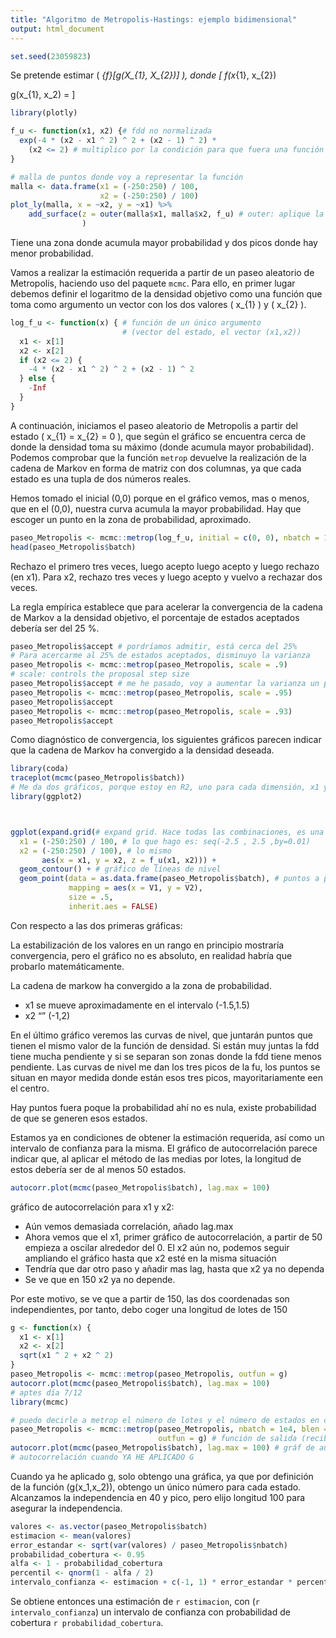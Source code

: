 ```yaml
---
title: "Algoritmo de Metropolis-Hastings: ejemplo bidimensional"
output: html_document
---
```


```r
set.seed(23059823)
```

Se pretende estimar \( \mathbb{E}_{f}[g(X_{1}, X_{2})] \), donde
\[
  f(x_{1}, x_{2}) \propto
  \begin{cases}
    \mathrm{e}^{-4 (x_{2} - x_{1}^{2})^{2} + (x_{2} - 1)^{2}}
    &\text{si } x_{2} \leq 2, \\
    0
    &\text{en otro caso.}
  \end{cases}
  \qquad
  g(x_{1}, x_2) = \sqrt{x_{1}^{2} + x_{2}^{2}}
\]

```r
library(plotly)

f_u <- function(x1, x2) {# fdd no normalizada
  exp(-4 * (x2 - x1 ^ 2) ^ 2 + (x2 - 1) ^ 2) * 
    (x2 <= 2) # multiplico por la condición para que fuera una función vectorizada
}

# malla de puntos donde voy a representar la función
malla <- data.frame(x1 = (-250:250) / 100,
                    x2 = (-250:250) / 100)
plot_ly(malla, x = ~x2, y = ~x1) %>% 
    add_surface(z = outer(malla$x1, malla$x2, f_u) # outer: aplique la función en todas las combinaciones de la malla
                )
```

Tiene una zona donde acumula mayor probabilidad y dos picos donde hay menor probabilidad.


Vamos a realizar la estimación requerida a partir de un paseo aleatorio de Metropolis, haciendo uso del paquete `mcmc`. Para ello, en primer lugar debemos definir el logaritmo de la densidad objetivo como una función que toma como argumento un vector con los dos valores \( x_{1} \) y \( x_{2} \).

```r
log_f_u <- function(x) { # función de un único argumento 
                         # (vector del estado, el vector (x1,x2))
  x1 <- x[1]
  x2 <- x[2]
  if (x2 <= 2) {
    -4 * (x2 - x1 ^ 2) ^ 2 + (x2 - 1) ^ 2
  } else {
    -Inf
  }
}
```

A continuación, iniciamos el paseo aleatorio de Metropolis a partir del estado \( x_{1} = x_{2} = 0 \), que según el gráfico se encuentra cerca de donde la densidad toma su máximo (donde acumula mayor probabilidad). Podemos comprobar que la función `metrop` devuelve la realización de la cadena de Markov en forma de matriz con dos columnas, ya que cada estado es una tupla de dos números reales.

Hemos tomado el inicial (0,0) porque en el gráfico vemos, mas o menos, que en el (0,0), nuestra curva acumula la mayor probabilidad. Hay que escoger un punto en la zona de probabilidad, aproximado.

```r
paseo_Metropolis <- mcmc::metrop(log_f_u, initial = c(0, 0), nbatch = 1e4)
head(paseo_Metropolis$batch)
```

Rechazo el primero tres veces, luego acepto luego acepto y luego rechazo (en x1). Para x2, rechazo tres veces y luego acepto y vuelvo a rechazar dos veces.

La regla empírica establece que para acelerar la convergencia de la cadena de Markov a la densidad objetivo, el porcentaje de estados aceptados debería ser del 25 %.

```r
paseo_Metropolis$accept # pordríamos admitir, está cerca del 25%
# Para acercarme al 25% de estados aceptados, disminuyo la varianza
paseo_Metropolis <- mcmc::metrop(paseo_Metropolis, scale = .9) 
# scale: controls the proposal step size
paseo_Metropolis$accept # me he pasado, voy a aumentar la varianza un poco para disminutir el porcentaje de estados aceptados
paseo_Metropolis <- mcmc::metrop(paseo_Metropolis, scale = .95)
paseo_Metropolis$accept
paseo_Metropolis <- mcmc::metrop(paseo_Metropolis, scale = .93)
paseo_Metropolis$accept
```


Como diagnóstico de convergencia, los siguientes gráficos parecen indicar que la cadena de Markov ha convergido a la densidad deseada.

```r
library(coda)
traceplot(mcmc(paseo_Metropolis$batch))
# Me da dos gráficos, porque estoy en R2, uno para cada dimensión, x1 y x2 respectivamente
library(ggplot2)



ggplot(expand.grid(# expand grid. Hace todas las combinaciones, es una malla
  x1 = (-250:250) / 100, # lo que hago es: seq(-2.5 , 2.5 ,by=0.01)
  x2 = (-250:250) / 100), # lo mismo
       aes(x = x1, y = x2, z = f_u(x1, x2))) +
  geom_contour() + # gráfico de líneas de nivel
  geom_point(data = as.data.frame(paseo_Metropolis$batch), # puntos a partir de los estados
             mapping = aes(x = V1, y = V2),
             size = .5,
             inherit.aes = FALSE)

```


Con respecto a las dos primeras gráficas:

La estabilización de los valores en un rango en principio mostraría convergencia, pero el gráfico no es absoluto, en realidad habría que probarlo matemáticamente.

La cadena de markow ha convergido a la zona de probabilidad.

- x1 se mueve aproximadamente en el intervalo (-1.5,1.5)
- x2 "" (-1,2)


En el último gráfico veremos las curvas de nivel, que juntarán puntos que tienen el mismo valor de la función de densidad. Si están muy juntas la fdd tiene mucha pendiente y si se separan son zonas donde la fdd tiene menos pendiente.
Las curvas de nivel me dan los tres picos de la fu, los puntos se situan en mayor medida donde están esos tres picos, mayoritariamente een el centro.

Hay puntos fuera poque la probabilidad ahí no es nula, existe probabilidad de que se generen esos estados.




Estamos ya en condiciones de obtener la estimación requerida, así como un intervalo de confianza para la misma. El gráfico de autocorrelación parece indicar que, al aplicar el método de las medias por lotes, la longitud de estos debería ser de al menos 50 estados.

```r
autocorr.plot(mcmc(paseo_Metropolis$batch), lag.max = 100)
```

gráfico de autocorrelación para x1 y x2:

- Aún vemos demasiada correlación, añado lag.max
- Ahora vemos que el x1, primer gráfico de autocorrelación, a partir de 50 empieza a oscilar alrededor del 0. El x2 aún no, podemos seguir ampliando el gráfico hasta que x2 esté en la misma situación
- Tendría que dar otro paso y añadir mas lag, hasta que x2 ya no dependa
- Se ve que en 150 x2 ya no depende.

Por este motivo, se ve que a partir de 150, las dos coordenadas son independientes, por tanto, debo coger una longitud de lotes de 150


```r
g <- function(x) {
  x1 <- x[1]
  x2 <- x[2]
  sqrt(x1 ^ 2 + x2 ^ 2)
}
paseo_Metropolis <- mcmc::metrop(paseo_Metropolis, outfun = g)
autocorr.plot(mcmc(paseo_Metropolis$batch), lag.max = 100)
# aptes día 7/12
library(mcmc)

# puedo decirle a metrop el número de lotes y el número de estados en cada lote, ahora necesito decirle que antes de hacer la media aplique g a cada estado(de 1 a 10000), ya que yo quiero la media de g(estados)
paseo_Metropolis <- mcmc::metrop(paseo_Metropolis, nbatch = 1e4, blen = 1e2, 
                                 outfun = g) # función de salida (recibido en un vector)
autocorr.plot(mcmc(paseo_Metropolis$batch), lag.max = 100) # gráf de autocorrelac de x1 y x2
# autocorrelación cuando YA HE APLICADO G
```




Cuando ya he aplicado g, solo obtengo una gráfica, ya que por definición de la función \(g(x_1,x_2)\), obtengo un único número para cada estado.
Alcanzamos la independencia en 40 y pico, pero elijo longitud 100 para asegurar la independencia.



```r
valores <- as.vector(paseo_Metropolis$batch)
estimacion <- mean(valores)
error_estandar <- sqrt(var(valores) / paseo_Metropolis$nbatch)
probabilidad_cobertura <- 0.95
alfa <- 1 - probabilidad_cobertura
percentil <- qnorm(1 - alfa / 2)
intervalo_confianza <- estimacion + c(-1, 1) * error_estandar * percentil
```


Se obtiene entonces una estimación de `r estimacion`, con (`r intervalo_confianza`) un intervalo de confianza con probabilidad de cobertura `r probabilidad_cobertura`.
